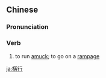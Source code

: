 {{also|横行}}
==Chinese==
{{zh-forms|s=横行}}

===Pronunciation===
{{zh-pron
|m=héngxíng
|c=waang4 hong4,waang4 hang4
|h=pfs=vàng-hàng
|mn=hoâiⁿ-hêng
|cat=v
}}

===Verb===
{{zh-verb}}

# to run [[amuck]]; to go on a [[rampage]]

{{zh-cat|Advanced}}

[[ja:橫行]]